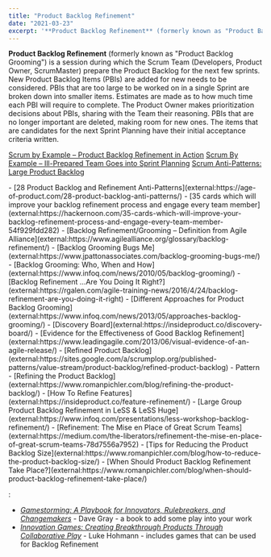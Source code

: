 ```yaml
---
title: "Product Backlog Refinement"
date: "2021-03-23"
excerpt: '**Product Backlog Refinement** (formerly known as "Product Backlog Grooming") is a session'
---
```


**Product Backlog Refinement** (formerly known as "Product Backlog Grooming") is a session during which the Scrum Team (Developers, Product Owner, ScrumMaster) prepare the Product Backlog for the next few sprints. New Product Backlog Items (PBIs) are added for new needs to be considered. PBIs that are too large to be worked on in a single Sprint are broken down into smaller items. Estimates are made as to how much time each PBI will require to complete. The Product Owner makes prioritization decisions about PBIs, sharing with the Team their reasoning. PBIs that are no longer important are deleted, making room for new ones. The items that are candidates for the next Sprint Planning have their initial acceptance criteria written.

[Scrum by Example – Product Backlog Refinement in Action]((/blog/scrum-product-backlog-refinement))
[Scrum By Example – Ill-Prepared Team Goes into Sprint Planning]((/blog/the-scrummaster-tales))
[Scrum Anti-Patterns: Large Product Backlog](external:https://resources.scrumalliance.org/Article/scrum-anti-patterns-large-product-backlog)

<HighlightBox heading="Resource Links" variant="resourceLinks">
- [28 Product Backlog and Refinement Anti-Patterns](external:https://age-of-product.com/28-product-backlog-anti-patterns/)
- [35 cards which will improve your backlog refinement process and engage every team member](external:https://hackernoon.com/35-cards-which-will-improve-your-backlog-refinement-process-and-engage-every-team-member-54f929fdd282)
- [Backlog Refinement/Grooming – Definition from Agile Alliance](external:https://www.agilealliance.org/glossary/backlog-refinement/)
- [Backlog Grooming Bugs Me](external:https://www.jpattonassociates.com/backlog-grooming-bugs-me/)
- [Backlog Grooming: Who, When and How](external:https://www.infoq.com/news/2010/05/backlog-grooming/)
- [Backlog Refinement …Are You Doing It Right?](external:https://rgalen.com/agile-training-news/2016/4/24/backlog-refinement-are-you-doing-it-right)
- [Different Approaches for Product Backlog Grooming](external:https://www.infoq.com/news/2013/05/approaches-backlog-grooming/)
- [Discovery Board](external:https://insideproduct.co/discovery-board/)
- [Evidence for the Effectiveness of Good Backlog Refinement](external:https://www.leadingagile.com/2013/06/visual-evidence-of-an-agile-release/)
- [Refined Product Backlog](external:https://sites.google.com/a/scrumplop.org/published-patterns/value-stream/product-backlog/refined-product-backlog) - Pattern
- [Refining the Product Backlog](external:https://www.romanpichler.com/blog/refining-the-product-backlog/)
- [How To Refine Features](external:https://insideproduct.co/feature-refinement/)
- [Large Group Product Backlog Refinement in LeSS & LeSS Huge](external:https://www.infoq.com/presentations/less-workshop-backlog-refinement/)
- [Refinement: The Mise en Place of Great Scrum Teams](external:https://medium.com/the-liberators/refinement-the-mise-en-place-of-great-scrum-teams-78d7556a7952)
- [Tips for Reducing the Product Backlog Size](external:https://www.romanpichler.com/blog/how-to-reduce-the-product-backlog-size/)
- [When Should Product Backlog Refinement Take Place?](external:https://www.romanpichler.com/blog/when-should-product-backlog-refinement-take-place/)
</HighlightBox>

<HighlightBox heading="Related Books" variant="relatedBooks">:

- [_Gamestorming: A Playbook for Innovators, Rulebreakers, and Changemakers_](external:https://www.amazon.com/Gamestorming-Playbook-Innovators-Rulebreakers-Changemakers/dp/0596804172/&tag=notesfromatoo-20/) - Dave Gray - a book to add some play into your work
- [_Innovation Games: Creating Breakthrough Products Through Collaborative Play_](external:https://www.amazon.com/Innovation-Games-Creating-Breakthrough-Collaborative/dp/0321437292/&tag=notesfromatoo-20/) - Luke Hohmann - includes games that can be used for Backlog Refinement
</HighlightBox>
